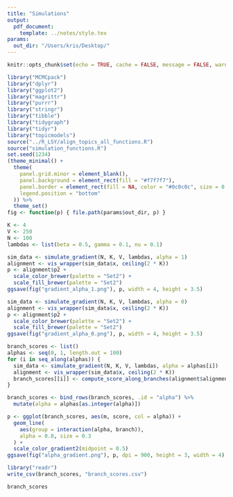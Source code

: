 ```yaml
---
title: "Simulations"
output:
  pdf_document:
    template: ../notes/style.tex
params:
  out_dir: "/Users/kris/Desktop/"
---
```


```r
knitr::opts_chunk$set(echo = TRUE, cache = FALSE, message = FALSE, warning = FALSE, fig.width = 5, fig.height = 2)
```

```r
library("MCMCpack")
library("dplyr")
library("ggplot2")
library("magrittr")
library("purrr")
library("stringr")
library("tibble")
library("tidygraph")
library("tidyr")
library("topicmodels")
source("../R_LSY/align_topics_all_functions.R")
source("simulation_functions.R")
set.seed(1234)
(theme_minimal() + 
  theme(
    panel.grid.minor = element_blank(),
    panel.background = element_rect(fill = "#f7f7f7"),
    panel.border = element_rect(fill = NA, color = "#0c0c0c", size = 0.6),
    legend.position = "bottom"
  )) %>%
  theme_set()
fig <- function(p) { file.path(params$out_dir, p) }
```

```r
K <- 4
V <- 250
N <- 100
lambdas <- list(beta = 0.5, gamma = 0.1, nu = 0.1)

sim_data <- simulate_gradient(N, K, V, lambdas, alpha = 1)
alignment <- vis_wrapper(sim_data$x, ceiling(2 * K))
p <- alignment$p2 +
  scale_color_brewer(palette = "Set2") +
  scale_fill_brewer(palette = "Set2")
ggsave(fig("gradient_alpha_1.png"), p, width = 4, height = 3.5)
```


```r
sim_data <- simulate_gradient(N, K, V, lambdas, alpha = 0)
alignment <- vis_wrapper(sim_data$x, ceiling(2 * K))
p <- alignment$p2 +
  scale_color_brewer(palette = "Set2") +
  scale_fill_brewer(palette = "Set2")
ggsave(fig("gradient_alpha_0.png"), p, width = 4, height = 3.5)
```


```r
branch_scores <- list()
alphas <- seq(0, 1, length.out = 100)
for (i in seq_along(alphas)) {
  sim_data <- simulate_gradient(N, K, V, lambdas, alpha = alphas[i])
  alignment <- vis_wrapper(sim_data$x, ceiling(2 * K))
  branch_scores[[i]] <- compute_score_along_branches(alignment$alignment)
}

branch_scores <- bind_rows(branch_scores, .id = "alpha") %>%
  mutate(alpha = alphas[as.integer(alpha)])
```


```r
p <- ggplot(branch_scores, aes(m, score, col = alpha)) +
  geom_line(
    aes(group = interaction(alpha, branch)),
    alpha = 0.8, size = 0.3
  ) +
  scale_color_gradient2(midpoint = 0.5)
ggsave(fig("alpha_gradient.png"), p, dpi = 900, height = 3, width = 4)
```

```r
library("readr")
write_csv(branch_scores, "branch_scores.csv")
```

```r
branch_scores
```

